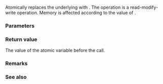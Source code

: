 {{cpp/experimental/atomic_shared_ptr/title|exchange}}
{{cpp/experimental/concurrency/atomic_shared_ptr/navbar}}

{{dcl begin}}
{{dcl | 1=
shared_ptr&lt;T&gt; exchange( shared_ptr&lt;T&gt; desired, std::memory_order order = std::memory_order_seq_cst ) noexcept;
}}
{{dcl end}}

Atomically replaces the underlying {{tt|shared_ptr}} with {{tt|desired}}. The operation is a read-modify-write operation. Memory is affected according to the value of {{tt|order}}.

===Parameters===
{{par begin}}
{{par | desired | value to assign}}
{{par | order | memory order constraints to enforce}}
{{par end}}

===Return value===
The value of the atomic variable before the call.

===Remarks===
{{cpp/experimental/atomic_shared_ptr/atomic remarks}}

===See also===
{{dsc begin}}
{{dsc inc | cpp/memory/shared ptr/dsc atomic}}
{{dsc end}}